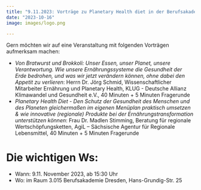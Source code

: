 ```yaml
---
title: "9.11.2023: Vorträge zu Planetary Health diet in der Berufsakademie"
date: "2023-10-16"
image: images/logo.png

---
```


Gern möchten wir auf eine Veranstaltung mit folgenden Vorträgen aufmerksam machen:

* *Von Bratwurst und Brokkoli: Unser Essen, unser Planet, unsere Verantwortung. Wie unsere Ernährungssysteme die Gesundheit der Erde bedrohen, und was wir jetzt verändern können, ohne dabei den Appetit zu verlieren*: Herrn Dr. Jörg Schmid, Wissenschaftlicher Mitarbeiter Ernährung und Planetary Health, KLUG - Deutsche Allianz Klimawandel und Gesundheit e.V., 40 Minuten + 5 Minuten Fragerunde
* *Planetary Health Diet - Den Schutz der Gesundheit des Menschen und des Planeten gleichermaßen im eigenen Menüplan praktisch umsetzen & wie innovative (regionale) Produkte bei der Ernährungstransformation unterstützen können*: Frau Dr. Madlen Stimming, Beratung für regionale Wertschöpfungsketten, AgiL – Sächsische Agentur für Regionale Lebensmittel, 40 Minuten + 5 Minuten Fragerunde

# Die wichtigen Ws:

* Wann: 9.11. November 2023, ab 15:30 Uhr
* Wo: im Raum 3.015 Berufsakademie Dresden, Hans-Grundig-Str. 25

